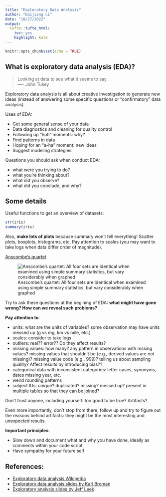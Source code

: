 ```yaml
---
title: "Exploratory Data Analysis"
author: "Daijiang Li"
date: "10/27/2022"
output: 
  tufte::tufte_html: 
    toc: yes
    highlight: kate
---
```


```r
knitr::opts_chunk$set(echo = TRUE)
```

## What is exploratory data analysis (EDA)?

>Looking at data to see what it seems to say  
>                           ---- John Tukey

Exploratory data analysis is all about creative investigation to generate new ideas (instead of answering some specific questions or "confirmatory" data analysis).

Uses of EDA:

- Get some general sense of your data
- Data diagnostics and cleaning for quality control
- Following up "huh" moments: why?
- Find patterns in data
- Hoping for an "a-ha" moment: new ideas
- Suggest modeling strategies

Questions you should ask when conduct EDA:

- what were you trying to do?
- what you’re thinking about?
- what did you observe?
- what did you conclude, and why?


## Some details

Useful functions to get an overview of datasets:

```r
str(iris)
summary(iris)
```

Also, **make lots of plots** because summary won't tell everything! Scatter plots, boxplots, histograms, etc. Pay attention to scales (you may want to take logs when data differ order of magnitude).

[Anscombe's quartet](https://en.wikipedia.org/wiki/Anscombe%27s_quartet)

![Anscombe's quartet: All four sets are identical when examined using simple summary statistics, but vary considerably when graphed](https://upload.wikimedia.org/wikipedia/commons/thumb/e/ec/Anscombe%27s_quartet_3.svg/1280px-Anscombe%27s_quartet_3.svg.png)

Try to ask these questions at the begining of EDA: **what might have gone wrong? How can we reveal such problems?**

**Pay attention to**: 

- units: what are the units of variables? some observation may have units messed up (g vs mg, km vs mile, etc.)
- scales: consider to take logs
- outliers: real?? error?? Do they affect results?
- missing values: how many? any pattern in observations with mssing values? missing values that shouldn't be (e.g., derived values are not missing)? missing value code (e.g., 999)? telling us about sampling quality? Affect results by introducing bias??
- categorical data with inconsistent categories: letter cases, synonyms, dates missing year, etc.
- weird rounding patterns
- subject IDs: unique? duplicated? missing? messed up? present in multiple tables so that they can be joined?

Don't trust anyone, including yourself: too good to be true? Artifacts?

Even more importantly, don't stop from there, follow up and try to figure out the reasons behind artifacts: they might be the most interesting and unexpected results.


**Important principles**:

- Slow down and document what and why you have done, ideally as comments within your code script
- Have sympathy for your future self

## References:

- [Exploratory data analysis Wikipedia](https://en.wikipedia.org/wiki/Exploratory_data_analysis)
- [Exploratory data analysis slides by Karl Broman](https://kbroman.org/BMI773/eda.pdf)
- [Exploratory analysis slides by Jeff Leek](http://jtleek.com/genstats_site/lecture_notes/01_09_Exploratory_Analysis.pdf)



